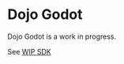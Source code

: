 # Dojo Godot

Dojo Godot is a work in progress.

See [WIP SDK](https://github.com/RuneLabsxyz/dojo-sdk-godot)